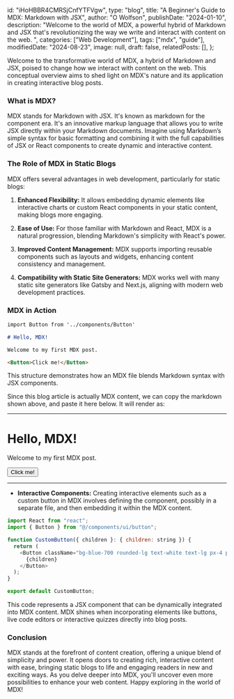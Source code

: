   id: "iHoHBBR4CMRSjCnfYTFVgw",
  type: "blog",
  title: "A Beginner's Guide to MDX: Markdown with JSX",
  author: "O Wolfson",
  publishDate: "2024-01-10",
  description:
    "Welcome to the world of MDX, a powerful hybrid of Markdown and JSX that's revolutionizing the way we write and interact with content on the web. ",
  categories: ["Web Development"],
  tags: ["mdx", "guide"],
  modifiedDate: "2024-08-23",
  image: null,
  draft: false,
  relatedPosts: [],
};


Welcome to the transformative world of MDX, a hybrid of Markdown and JSX, poised to change how we interact with content on the web. This conceptual overview aims to shed light on MDX's nature and its application in creating interactive blog posts.

### **What is MDX?**

MDX stands for Markdown with JSX. It's known as markdown for the component era. It's an innovative markup language that allows you to write JSX directly within your Markdown documents. Imagine using Markdown’s simple syntax for basic formatting and combining it with the full capabilities of JSX or React components to create dynamic and interactive content.

### **The Role of MDX in Static Blogs**

MDX offers several advantages in web development, particularly for static blogs:

1. **Enhanced Flexibility:** It allows embedding dynamic elements like interactive charts or custom React components in your static content, making blogs more engaging.

2. **Ease of Use:** For those familiar with Markdown and React, MDX is a natural progression, blending Markdown's simplicity with React's power.

3. **Improved Content Management:** MDX supports importing reusable components such as layouts and widgets, enhancing content consistency and management.

4. **Compatibility with Static Site Generators:** MDX works well with many static site generators like Gatsby and Next.js, aligning with modern web development practices.

### **MDX in Action**

```markdown
import Button from '../components/Button'

# Hello, MDX!

Welcome to my first MDX post.

<Button>Click me!</Button>
```

This structure demonstrates how an MDX file blends Markdown syntax with JSX components.

Since this blog article is actually MDX content, we can copy the markdown shown above, and paste it here below. It will render as:

---

# Hello, MDX!

Welcome to my first MDX post.

<Button>Click me!</Button>

---

- **Interactive Components:**
  Creating interactive elements such as a custom button in MDX involves defining the component, possibly in a separate file, and then embedding it within the MDX content.

```javascript
import React from "react";
import { Button } from "@/components/ui/button";

function CustomButton({ children }: { children: string }) {
  return (
    <Button className="bg-blue-700 rounded-lg text-white text-lg px-4 py-2 font-semibold hover:bg-blue-600 active:scale-110">
      {children}
    </Button>
  );
}

export default CustomButton;
```

This code represents a JSX component that can be dynamically integrated into MDX content. MDX shines when incorporating elements like buttons, live code editors or interactive quizzes directly into blog posts.

### **Conclusion**

MDX stands at the forefront of content creation, offering a unique blend of simplicity and power. It opens doors to creating rich, interactive content with ease, bringing static blogs to life and engaging readers in new and exciting ways. As you delve deeper into MDX, you'll uncover even more possibilities to enhance your web content. Happy exploring in the world of MDX!
